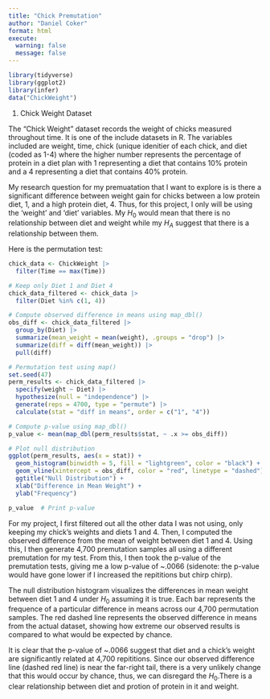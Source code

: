 ```yaml
---
title: "Chick Premutation"
author: "Daniel Coker"
format: html
execute:
  warning: false
  message: false
---
```


```r
library(tidyverse)
library(ggplot2)
library(infer)
data("ChickWeight")
```

1.  Chick Weight Dataset

The "Chick Weight" dataset records the weight of chicks measured throughout time. It is one of the include datasets in R. The variables included are weight, time, chick (unique idenitier of each chick, and diet (coded as 1-4) where the higher number represents the percentage of protein in a diet plan with 1 representing a diet that contains 10% protein and a 4 representing a diet that contains 40% protein. 

My research question for my premuatation that I want to explore is is there a significant difference between weight gain for chicks between a low protein diet, 1, and a high protein diet, 4. Thus, for this project, I only will be using the 'weight' and 'diet' variables. My $H_0$ would mean that there is no relationship between diet and weight while my $H_A$ suggest that there is a relationship between them. 

Here is the permutation test:
```r
chick_data <- ChickWeight |> 
  filter(Time == max(Time)) 

# Keep only Diet 1 and Diet 4
chick_data_filtered <- chick_data |> 
  filter(Diet %in% c(1, 4))

# Compute observed difference in means using map_dbl()
obs_diff <- chick_data_filtered |> 
  group_by(Diet) |> 
  summarize(mean_weight = mean(weight), .groups = "drop") |> 
  summarize(diff = diff(mean_weight)) |> 
  pull(diff)

# Permutation test using map()
set.seed(47)
perm_results <- chick_data_filtered |> 
  specify(weight ~ Diet) |> 
  hypothesize(null = "independence") |> 
  generate(reps = 4700, type = "permute") |> 
  calculate(stat = "diff in means", order = c("1", "4"))

# Compute p-value using map_dbl()
p_value <- mean(map_dbl(perm_results$stat, ~ .x >= obs_diff))

# Plot null distribution
ggplot(perm_results, aes(x = stat)) +
  geom_histogram(binwidth = 5, fill = "lightgreen", color = "black") +
  geom_vline(xintercept = obs_diff, color = "red", linetype = "dashed") +
  ggtitle("Null Distribution") +
  xlab("Difference in Mean Weight") +
  ylab("Frequency")

p_value  # Print p-value
```
For my project, I first filtered out all the other data I was not using, only keeping my chick's weights and diets 1 and 4. Then, I computed the observed difference from the mean of weight between diet 1 and 4. Using this, I then generate 4,700 premutation samples all using a different premutation for my test. From this, I then took the p-value of the premutation tests, giving me a low p-value of ~.0066 (sidenote: the p-value would have gone lower if I increased the repititions but chirp chirp). 

The null distribution histogram visualizes the differences in mean weight between diet 1 and 4 under $H_0$ assuming it is true. Each bar represents the frequence of a particular difference in means across our 4,700 permutation samples. The red dashed line represents the observed difference in means from the actual dataset, showing how extreme our observed results is compared to what would be expected by chance.


It is clear that the p-value of ~.0066 suggest that diet and a chick's weight are significantly related at 4,700 repititions. Since our observed difference line (dashed red line) is near the far-right tail, there is a very unlikely change that this would occur by chance, thus, we can disregard the $H_0$.There is a clear relationship between diet and protion of protein in it and weight.   
